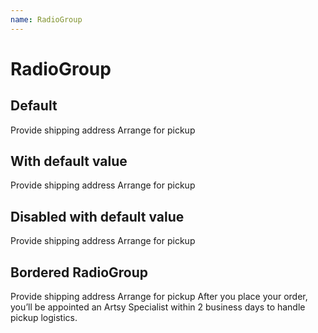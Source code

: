 ```yaml
---
name: RadioGroup
---
```



# RadioGroup

## Default

<Playground>
  <RadioGroup>
    <Radio value="SHIP">Provide shipping address</Radio>
    <Radio value="PICKUP">Arrange for pickup</Radio>
  </RadioGroup>
</Playground>

## With default value

<Playground>
  <RadioGroup defaultValue="SHIP">
    <Radio value="SHIP">Provide shipping address</Radio>
    <Radio value="PICKUP">Arrange for pickup</Radio>
  </RadioGroup>
</Playground>

## Disabled with default value

<Playground>
  <RadioGroup defaultValue="SHIP" disabled>
    <Radio value="SHIP">Provide shipping address</Radio>
    <Radio value="PICKUP">Arrange for pickup</Radio>
  </RadioGroup>
</Playground>

## Bordered RadioGroup

<Playground>
  <RadioGroup defaultValue="SHIP">
    <BorderedRadio value="SHIP">Provide shipping address</BorderedRadio>
    <BorderedRadio value="PICKUP">
      Arrange for pickup
      <Sans size="2" color="black60">
        After you place your order, you’ll be appointed an Artsy
        Specialist within 2 business days to handle pickup logistics.
      </Sans>
    </BorderedRadio>
  </RadioGroup>
</Playground>
